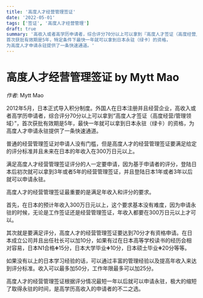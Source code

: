 ```yaml
---
title: '高度人才经营管理签证'
date: '2022-05-01'
tags: ['签证', '高度人才经营管理']
draft: true
summary: '高收入或者高学历申请者，综合评分70分以上可以拿到『高度人才签证（高度经营/管理领域）』
首次获批有效期是5年，特定条件下最快一年就可以拿到日本永驻（绿卡）的资格，
为高度人才申请永驻提供了一条快速通道。'
---
```


# 高度人才经营管理签证 by Mytt Mao

_作者_: Mytt Mao

2012年5月，日本正式导入积分制度。外国人在日本注册并且经营企业，高收入或者高学历申请者，综合评分70分以上可以拿到“高度人才签证（高度经营/管理领域）”，首次获批有效期是5年，最快一年就可以拿到日本永驻（绿卡）的资格，为高度人才申请永驻提供了一条快速通道。

普通的经营管理签证对申请人没有门槛，但是高度人才的经营管理签证要满足给定的评分标准并且未来在日本的年收入在300万日元以上。

满足高度人才经营管理签证评分的人一定要申请，因为基于申请者的评分，登陆日本后初次就可以拿到3年或者5年的经营管理签证，并且登陆日本1年或者3年以后就可以申请永驻。

高度人才的经营管理签证最重要的是满足年收入和评分的要求。

首先，在日本的预计年收入300万日元以上，这个要求基本没有难度，因为申请永驻的时候，无论是工作签证还是经营管理签证，年收入都要在300万日元以上才可以。

其次就是要满足评分，高度人才的经营管理签证要达到70分才有资格申请。在日本成立公司并且出任社长可以加10分，如果有过在日本高等学校读书的经历会相对容易，日本N1合格➕15分，日本大学毕业➕10分，日本硕士毕业➕20分等等。

如果没有以上的日本学习经验的话，可以通过丰富的管理经验以及提高年收入来达到评分标准。收入可以最多加50分，工作年限最多可以加25分。

高度人才的经营管理签证根据评分情况最短一年以后就可以申请永驻，极大的缩短了取得永驻的时间，是高学历高收入的申请者的不二之选。

